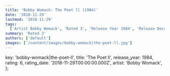 ```yaml
---
title: 'Bobby Womack: The Poet ll (1984)'
date: '2018-11-29'
lastmod: '2018-11-29'
tags:
  ['Artist Bobby Womack', 'Rated 3', 'Release Year 1984', 'Release Decade 1980']
summary: 'Rated 3'
authors: ['default']
images: ['/content/images/bobby-womack|the-poet-ll.jpg']
---
```


  key: 'bobby-womack|the-poet-ll',
  title: 'The Poet ll',
  release_year: 1984,
  rating: 6,
  rating_date: '2018-11-29T00:00:00.000Z',
  artist: 'Bobby Womack',
};

<MusicRating data={data} />

